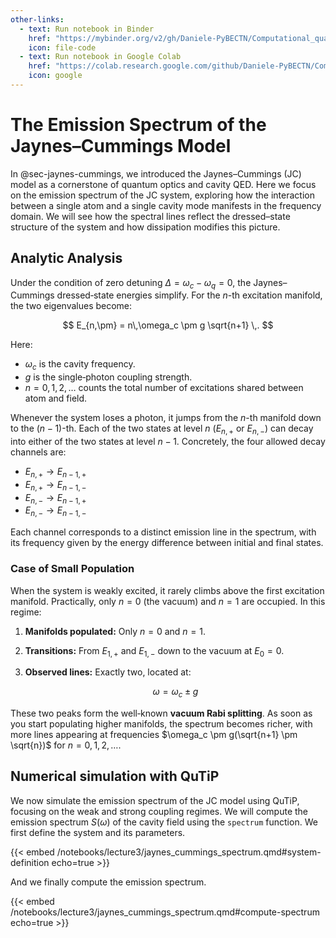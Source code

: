 ```yaml
---
other-links:
  - text: Run notebook in Binder
    href: "https://mybinder.org/v2/gh/Daniele-PyBECTN/Computational_quantum_optics_lectures/notebooks/?urlpath=lab/tree/notebooks/lecture3/jaynes_cummings_spectrum.ipynb"
    icon: file-code
  - text: Run notebook in Google Colab
    href: "https://colab.research.google.com/github/Daniele-PyBECTN/Computational_quantum_optics_lectures/blob/notebooks/notebooks/lecture3/jaynes_cummings_spectrum.ipynb"
    icon: google
---
```

# The Emission Spectrum of the Jaynes–Cummings Model

In @sec-jaynes-cummings, we introduced the Jaynes–Cummings (JC) model as a cornerstone of quantum optics and cavity QED. Here we focus on the emission spectrum of the JC system, exploring how the interaction between a single atom and a single cavity mode manifests in the frequency domain.  We will see how the spectral lines reflect the dressed–state structure of the system and how dissipation modifies this picture.

## Analytic Analysis

Under the condition of zero detuning $\Delta = \omega_c - \omega_q = 0$, the Jaynes–Cummings dressed‐state energies simplify.  For the $n$-th excitation manifold, the two eigenvalues become:

$$
E_{n,\pm} = n\,\omega_c \pm g \sqrt{n+1} \,.
$$

Here:

- $\omega_c$ is the cavity frequency.
- $g$ is the single‐photon coupling strength.
- $n = 0,1,2,\dots$ counts the total number of excitations shared between atom and field.

Whenever the system loses a photon, it jumps from the $n$-th manifold down to the $(n-1)$-th. Each of the two states at level $n$ ($E_{n,+}$ or $E_{n,-}$) can decay into either of the two states at level $n-1$. Concretely, the four allowed decay channels are:

- $E_{n,+} \to E_{n-1,+}$
- $E_{n,+} \to E_{n-1,-}$
- $E_{n,-} \to E_{n-1,+}$
- $E_{n,-} \to E_{n-1,-}$

Each channel corresponds to a distinct emission line in the spectrum, with its frequency given by the energy difference between initial and final states.

### Case of Small Population

When the system is weakly excited, it rarely climbs above the first excitation manifold.  Practically, only $n=0$ (the vacuum) and $n=1$ are occupied.  In this regime:

1. **Manifolds populated:**  Only $n=0$ and $n=1$.
2. **Transitions:** From $E_{1,+}$ and $E_{1,-}$ down to the vacuum at $E_{0}=0$.
3. **Observed lines:** Exactly two, located at:

   $$
   \omega = \omega_c \pm g
   $$

These two peaks form the well‐known **vacuum Rabi splitting**.  As soon as you start populating higher manifolds, the spectrum becomes richer, with more lines appearing at frequencies $\omega_c \pm g(\sqrt{n+1} \pm \sqrt{n})$ for $n=0,1,2,\dots$.

## Numerical simulation with QuTiP

We now simulate the emission spectrum of the JC model using QuTiP, focusing on the weak and strong coupling regimes.  We will compute the emission spectrum $S (\omega)$ of the cavity field using the `spectrum` function. We first define the system and its parameters.

{{< embed /notebooks/lecture3/jaynes_cummings_spectrum.qmd#system-definition echo=true >}}

And we finally compute the emission spectrum.

{{< embed /notebooks/lecture3/jaynes_cummings_spectrum.qmd#compute-spectrum echo=true >}}
